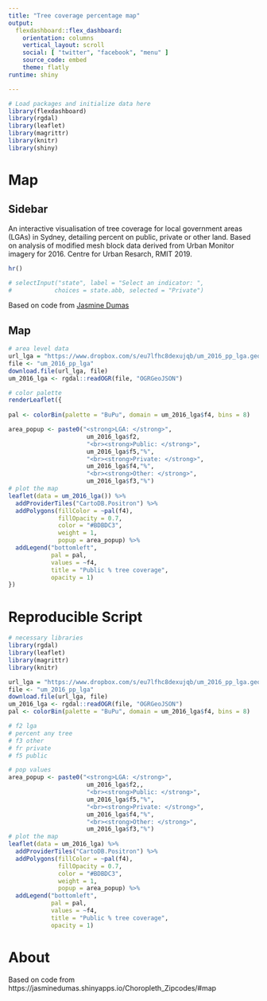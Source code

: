 ```yaml
---
title: "Tree coverage percentage map"
output: 
  flexdashboard::flex_dashboard:
    orientation: columns
    vertical_layout: scroll
    social: [ "twitter", "facebook", "menu" ]
    source_code: embed
    theme: flatly
runtime: shiny

---
```



```r
# Load packages and initialize data here
library(flexdashboard)
library(rgdal)
library(leaflet)
library(magrittr)
library(knitr)
library(shiny)
```

Map
=========================

Sidebar {.sidebar} 
----------------------------
An interactive visualisation of tree coverage for local government areas (LGAs) in Sydney, detailing percent on public, private or other land.  Based on analysis of modified mesh block data derived from Urban Monitor imagery for 2016. Centre for Urban Resarch, RMIT 2019.

```r
hr()

# selectInput("state", label = "Select an indicator: ",
#            choices = state.abb, selected = "Private")

```

Based on code from [Jasmine Dumas](http://jasdumas.github.io/)

Map {data-height=1000}
----------------------------

```r
# area level data
url_lga = "https://www.dropbox.com/s/eu7lfhc8dexujqb/um_2016_pp_lga.geojson?dl=1"
file <- "um_2016_pp_lga"
download.file(url_lga, file)
um_2016_lga <- rgdal::readOGR(file, "OGRGeoJSON")

# color palette
renderLeaflet({
  
pal <- colorBin(palette = "BuPu", domain = um_2016_lga$f4, bins = 8)

area_popup <- paste0("<strong>LGA: </strong>", 
                      um_2016_lga$f2, 
                      "<br><strong>Public: </strong>", 
                      um_2016_lga$f5,"%", 
                      "<br><strong>Private: </strong>",
                      um_2016_lga$f4,"%", 
                      "<br><strong>Other: </strong>",
                      um_2016_lga$f3,"%")
# plot the map
leaflet(data = um_2016_lga()) %>%
  addProviderTiles("CartoDB.Positron") %>%
  addPolygons(fillColor = ~pal(f4), 
              fillOpacity = 0.7, 
              color = "#BDBDC3", 
              weight = 1, 
              popup = area_popup) %>%
  addLegend("bottomleft", 
            pal = pal, 
            values = ~f4,
            title = "Public % tree coverage",
            opacity = 1)
})
```


Reproducible Script
===================================== 

```r
# necessary libraries
library(rgdal)
library(leaflet)
library(magrittr)
library(knitr)

url_lga = "https://www.dropbox.com/s/eu7lfhc8dexujqb/um_2016_pp_lga.geojson?dl=1"
file <- "um_2016_pp_lga"
download.file(url_lga, file)
um_2016_lga <- rgdal::readOGR(file, "OGRGeoJSON")
pal <- colorBin(palette = "BuPu", domain = um_2016_lga$f4, bins = 8)

# f2 lga
# percent any tree
# f3 other
# fr private
# f5 public

# pop values
area_popup <- paste0("<strong>LGA: </strong>", 
                      um_2016_lga$f2,, 
                      "<br><strong>Public: </strong>", 
                      um_2016_lga$f5,"%", 
                      "<br><strong>Private: </strong>",
                      um_2016_lga$f4,"%", 
                      "<br><strong>Other: </strong>",
                      um_2016_lga$f3,"%")
# plot the map
leaflet(data = um_2016_lga) %>%
  addProviderTiles("CartoDB.Positron") %>%
  addPolygons(fillColor = ~pal(f4), 
              fillOpacity = 0.7, 
              color = "#BDBDC3", 
              weight = 1, 
              popup = area_popup) %>%
  addLegend("bottomleft", 
            pal = pal, 
            values = ~f4,
            title = "Public % tree coverage",
            opacity = 1)

```


About
===================================== 

Based on code from https://jasminedumas.shinyapps.io/Choropleth_Zipcodes/#map

